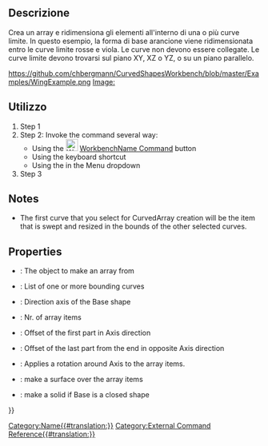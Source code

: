 <languages/>

{{Docnav/it
|
|[[CurvedShapes_CurvedSegment/it|CurvedSegment]]
|[[CurvedShapes Workbench/it|CurvedShapes]]
|IconL=
|IconR=CurvedShapes_CurvedSegment.svg
|IconC=CurvedShapes_workbench_icon.svg
}}

{{GuiCommand/it
|Name=CurvedShapes CurvedArray
|Name/it=CurvedShapes CurvedArray
|MenuLocation=
|Workbenches=[[CurvedShapes Workbench/it|CurvedShapes]]
|Shortcut=
|SeeAlso=
}}

<span id="Description"></span>
==Descrizione==

Crea un array e ridimensiona gli elementi all'interno di una o più curve limite. In questo esempio, la forma di base arancione viene ridimensionata entro le curve limite rosse e viola. Le curve non devono essere collegate.
Le curve limite devono trovarsi sul piano XY, XZ o YZ, o su un piano parallelo.

https://github.com/chbergmann/CurvedShapesWorkbench/blob/master/Examples/WingExample.png
[[Image:]]


<span id="Usage"></span>
==Utilizzo==

# Step 1
# Step 2: Invoke the command several way:
#* Using the [[Image:WorkbenchName_Command.svg|24px|link=WorkbenchName_Command]] [[WorkbenchName_Command| WorkbenchName Command]] button
#* Using the {{KEY}} {{KEY}} keyboard shortcut
#* Using the {{MenuCommand|Menu → Command}} in the Menu dropdown
# Step 3

==Notes==

* The first curve that you select for CurvedArray creation will be the item that is swept and resized in the bounds of the other selected curves.

==Properties==

{{Properties_Title|Base}}
* {{PropertyData|Base}}: The object to make an array from
* {{PropertyData|Hullcurves}}: List of one or more bounding curves
* {{PropertyData|Axis}}: Direction axis of the Base shape
* {{PropertyData|Items}}: Nr. of array items
* {{PropertyData|OffsetStart}}: Offset of the first part in Axis direction
* {{PropertyData|OffsetEnd}}: Offset of the last part from the end in opposite Axis direction
* {{PropertyData|Twist}}: Applies a rotation around Axis to the array items.
* {{PropertyData|Surface}}: make a surface over the array items
* {{PropertyData|Solid}}: make a solid if Base is a closed shape

{{Docnav
|
|[[CurvedShapes_CurvedSegment|CurvedSegment]]
|[[CurvedShapes Workbench|CurvedShapes]]
|IconL=
|IconR=CurvedShapes_CurvedSegment.svg
|IconC=CurvedShapes_workbench_icon.svg
}}

{{Userdocnavi{{#translation:}}}}
[[Category:Name{{#translation:}}]]
[[Category:External Command Reference{{#translation:}}]]